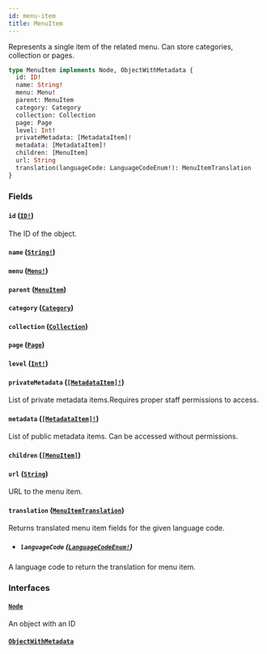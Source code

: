 ```yaml
---
id: menu-item
title: MenuItem
---
```


Represents a single item of the related menu. Can store categories, collection or pages.

```graphql
type MenuItem implements Node, ObjectWithMetadata {
  id: ID!
  name: String!
  menu: Menu!
  parent: MenuItem
  category: Category
  collection: Collection
  page: Page
  level: Int!
  privateMetadata: [MetadataItem]!
  metadata: [MetadataItem]!
  children: [MenuItem]
  url: String
  translation(languageCode: LanguageCodeEnum!): MenuItemTranslation
}
```

### Fields

#### `id` ([`ID!`](/developer/api-reference/scalars/id.mdx))

The ID of the object.

#### `name` ([`String!`](/developer/api-reference/scalars/string.mdx))

#### `menu` ([`Menu!`](/developer/api-reference/objects/menu.mdx))

#### `parent` ([`MenuItem`](/developer/api-reference/objects/menu-item.mdx))

#### `category` ([`Category`](/developer/api-reference/objects/category.mdx))

#### `collection` ([`Collection`](/developer/api-reference/objects/collection.mdx))

#### `page` ([`Page`](/developer/api-reference/objects/page.mdx))

#### `level` ([`Int!`](/developer/api-reference/scalars/int.mdx))

#### `privateMetadata` ([`[MetadataItem]!`](/developer/api-reference/objects/metadata-item.mdx))

List of private metadata items.Requires proper staff permissions to access.

#### `metadata` ([`[MetadataItem]!`](/developer/api-reference/objects/metadata-item.mdx))

List of public metadata items. Can be accessed without permissions.

#### `children` ([`[MenuItem]`](/developer/api-reference/objects/menu-item.mdx))

#### `url` ([`String`](/developer/api-reference/scalars/string.mdx))

URL to the menu item.

#### `translation` ([`MenuItemTranslation`](/developer/api-reference/objects/menu-item-translation.mdx))

Returns translated menu item fields for the given language code.

- ##### `languageCode` ([`LanguageCodeEnum!`](/developer/api-reference/enums/language-code-enum.mdx))

A language code to return the translation for menu item.

### Interfaces

#### [`Node`](/developer/api-reference/interfaces/node.mdx)

An object with an ID

#### [`ObjectWithMetadata`](/developer/api-reference/interfaces/object-with-metadata.mdx)
